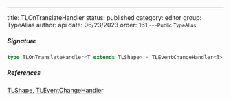 ---
title: TLOnTranslateHandler
status: published
category: editor
group: TypeAlias
author: api
date: 06/23/2023
order: 161
---<Small>Public TypeAlias</Small>




##### Signature


```ts
type TLOnTranslateHandler<T extends TLShape> = TLEventChangeHandler<T>
```

##### References

[TLShape](/gen/tlschema/TLShape-type), [TLEventChangeHandler](/gen/editor/~TLEventChangeHandler-type)

